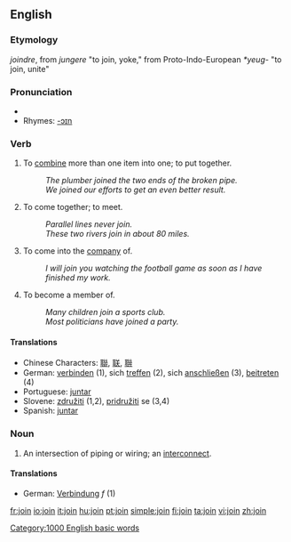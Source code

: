 ==English==

===Etymology===
{{OF.}} ''joindre'', from {{L.}} ''jungere'' "to join, yoke," from Proto-Indo-European ''*yeug-'' "to join, unite"

===Pronunciation===
*{{audio|en-us-join.ogg|Audio (US)}}
*Rhymes: [[Rhymes:English:-ɔɪn|-ɔɪn]]

===Verb===
{{en-verb}}

# To [[combine]] more than one item into one; to put together.
#:''The plumber joined the two ends of the broken pipe.''
#:''We joined our efforts to get an even better result.''
# To come together; to meet.
#:''Parallel lines never join.''
#:''These two rivers join in about 80 miles.''
# To come into the [[company]] of.
#:''I will join you watching the football game as soon as I have finished my work.''
# To become a member of.
#:''Many children join a sports club.''
#:''Most politicians have joined a party.''

====Translations====
*Chinese Characters: [[聯]], [[联]], [[聨]]
*German: [[verbinden]] (1), sich [[treffen]] (2), sich [[anschließen]] (3), [[beitreten]] (4)
*Portuguese: [[juntar]]
*Slovene: [[združiti]] (1,2), [[pridružiti]] se (3,4)
*Spanish: [[juntar]]

===Noun===
{{en-noun-reg}}

# An intersection of piping or wiring; an [[interconnect]].

====Translations====
*German: [[Verbindung]] ''f'' (1)

[[Category:1000 English basic words]]

[[fr:join]]
[[io:join]]
[[it:join]]
[[hu:join]]
[[pt:join]]
[[simple:join]]
[[fi:join]]
[[ta:join]]
[[vi:join]]
[[zh:join]]